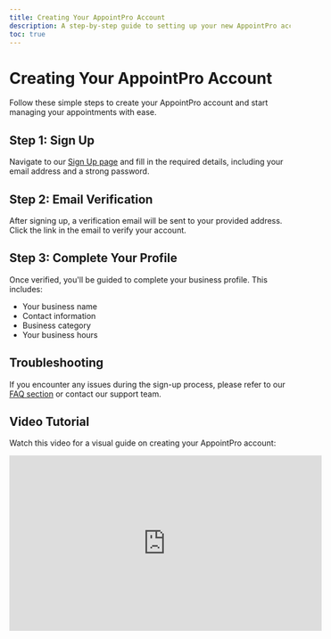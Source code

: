 ```yaml
---
title: Creating Your AppointPro Account
description: A step-by-step guide to setting up your new AppointPro account.
toc: true
---
```


# Creating Your AppointPro Account

Follow these simple steps to create your AppointPro account and start managing your appointments with ease.

## Step 1: Sign Up

Navigate to our [Sign Up page](/signup) and fill in the required details, including your email address and a strong password.

## Step 2: Email Verification

After signing up, a verification email will be sent to your provided address. Click the link in the email to verify your account.

## Step 3: Complete Your Profile

Once verified, you'll be guided to complete your business profile. This includes:

*   Your business name
*   Contact information
*   Business category
*   Your business hours

## Troubleshooting

If you encounter any issues during the sign-up process, please refer to our [FAQ section](/help/faq) or contact our support team.

## Video Tutorial

Watch this video for a visual guide on creating your AppointPro account:

<iframe width="560" height="315" src="https://www.youtube.com/embed/dQw4w9WgXcQ" title="YouTube video player" frameborder="0" allow="accelerometer; autoplay; clipboard-write; encrypted-media; gyroscope; picture-in-picture" allowfullscreen></iframe> 